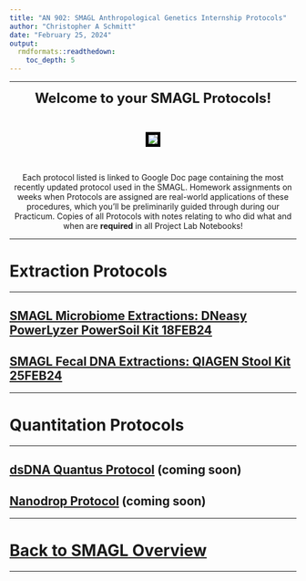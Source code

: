```yaml
---
title: "AN 902: SMAGL Anthropological Genetics Internship Protocols"
author: "Christopher A Schmitt"
date: "February 25, 2024"
output: 
  rmdformats::readthedown:
    toc_depth: 5
---
```


***

<center>

<font size="+2"><b>Welcome to your SMAGL Protocols!</b></font></center><br>

<center><p><img src="https://media4.giphy.com/media/B7YsPcMtLFE5y/giphy.gif" style="border:5px solid black"></p>
</center><br>  

<center>
Each protocol listed is linked to Google Doc page containing the most recently updated protocol used in the SMAGL. Homework assignments on weeks when Protocols are assigned are real-world applications of these procedures, which you'll be preliminarily guided through during our Practicum. Copies of all Protocols with notes relating to who did what and when are **required** in all Project Lab Notebooks!

</center>
***

# Extraction Protocols

***


## [SMAGL Microbiome Extractions: DNeasy PowerLyzer PowerSoil Kit 18FEB24](https://docs.google.com/document/d/10Pe05ih58cTuLuiQI-9DQE4XmkOcX_zY1uR5cgMGRZE/edit#heading=h.mlr9l8hl37ip)

## [SMAGL Fecal DNA Extractions: QIAGEN Stool Kit 25FEB24](https://docs.google.com/document/d/1E6bTLR_c8ge6NCUmiqmiPIpWrof9RDYa98Jtfvj5Wlw/edit?usp=sharing)

***

# Quantitation Protocols

***

## [dsDNA Quantus Protocol]() (coming soon)

## [Nanodrop Protocol]() (coming soon)

***

# [Back to SMAGL Overview](https://fuzzyatelin.github.io/anthgen-intern/overview.html)

***
